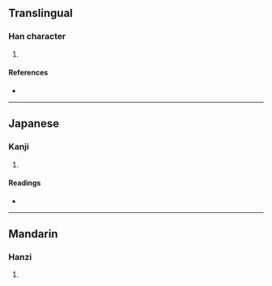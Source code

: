 {{character info/new}}
==Translingual==

===Han character===
{{Han char|rn=85|rad=水|as=17|sn=20|four=36144|canj=EBCV|ids=⿰氵嬰}}

# {{defn|Han|sort=水17}}

====References====
* {{Han ref|kx=0661.020|dkj=18695|dj=1070.250|hdz=31788.040|uh=7034|ud=28724|bh=F45F|bd=62559}}

----

==Japanese==

===Kanji===
{{ja-kanji|grade=|rs=水17}}

# {{defn|lang=ja|sort=水17}}

====Readings====
* {{ja-readings|on=[[えい]] (ei), [[よう]] (yō)|kun=[[ふかい]] (fukai)}}

----

==Mandarin==

===Hanzi===
{{cmn-hanzi|pin=[[yǐng]] ([[ying3]])|wg=[[ying]]<sup>3</sup>}}

# {{defn|lang=cmn|sort=水17}}